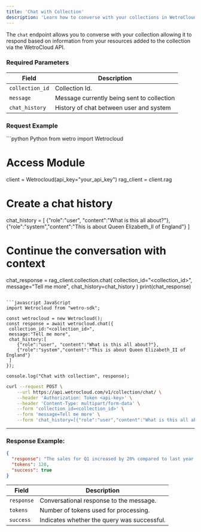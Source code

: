 ---
title: 'Chat with Collection'
description: 'Learn how to converse with your collections in WetroCloud'
---
The `chat` endpoint allows you to converse with your collection allowing it to respond based on information from your resources added to the collection via the WetroCloud API.  

### Required Parameters
| Field               | Description                                          |
|---------------------|------------------------------------------------------|
| `collection_id`     | Collection Id.                                       |
| `message`           | Message currently being sent to collection           |
| `chat_history`      | History of chat between user and system              |

### Request Example
<CodeGroup>
```python Python
from wetro import Wetrocloud

# Access Module
client = Wetrocloud(api_key="your_api_key")
rag_client = client.rag

# Create a chat history
chat_history = [
   {"role":"user", "content":"What is this all about?"}, 
   {"role":"system","content":"This is about Queen Elizabeth_II of England"}
]

# Continue the conversation with context
chat_response = rag_client.collection.chat(
    collection_id="<collection_id>",
    message="Tell me more",
    chat_history=chat_history
)
print(chat_response)
```

```javascript JavaScript
import Wetrocloud from "wetro-sdk";

const wetrocloud = new Wetrocloud();
const response = await wetrocloud.chat({
 collection_id:"<collection_id>",
 message:"Tell me more",
 chat_history:[
    {"role":"user", "content":"What is this all about?"}, 
    {"role":"system","content":"This is about Queen Elizabeth_II of England"}
 ]
});

console.log("Chat with collection", response);
```

```bash cURL
curl --request POST \
    --url https://api.wetrocloud.com/v1/collection/chat/ \
    --header 'Authorization: Token <api-key>' \
    --header 'Content-Type: multipart/form-data' \
    --form 'collection_id=<collection_id>' \
    --form 'message=Tell me more' \
    --form 'chat_history=[{"role":"user","content":"What is this all about?"}, {"role":"system","content":"This is about Queen Elizabeth_II of England"}]' \
```
</CodeGroup> 

---

### Response Example:

```json
{
  "response": "The sales for Q1 increased by 20% compared to last year, with online channels contributing significantly.",
  "tokens": 120,
  "success": true
}
```

| Field     | Description                                           |
|-----------|-------------------------------------------------------|
| `response` | Conversational response to the message.                |
| `tokens`   | Number of tokens used for processing.                |
| `success`  | Indicates whether the query was successful.          |